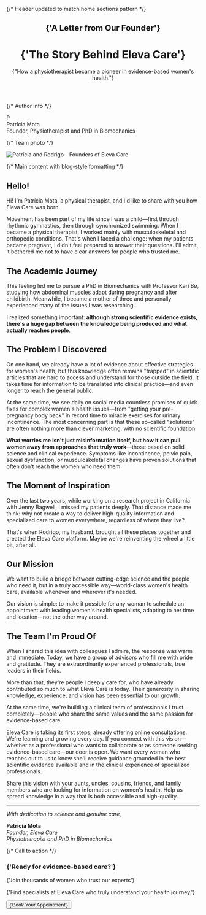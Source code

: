 
<div className="max-w-4xl mx-auto">

{/* Header updated to match home sections pattern */}

<header className="mb-16 pt-12 sm:pt-16">
  <div className="text-center">
    <h2 className="mt-16 font-mono text-xs/5 font-normal uppercase tracking-widest text-eleva-neutral-900/70 data-[dark]:text-eleva-neutral-900/60">
      {'A Letter from Our Founder'}
    </h2>
    <h1 className="mt-2 text-pretty font-serif text-4xl font-light tracking-tighter text-eleva-primary data-[dark]:text-eleva-neutral-100 sm:text-6xl">
      {'The Story Behind Eleva Care'}
    </h1>
    <div className="mx-auto mt-6 max-w-2xl text-balance text-base font-light text-eleva-neutral-900 lg:text-xl">
      {"How a physiotherapist became a pioneer in evidence-based women's health."}
    </div>
  </div>
</header>

{/* Author info */}

<div className="mb-12 mt-10 flex items-center justify-center gap-3">

  <div className="flex aspect-square size-12 items-center justify-center rounded-full bg-gradient-to-br from-pink-400 to-purple-500">
    <span className="text-lg font-semibold text-white">P</span>
  </div>
  <div className="text-center">
    <div className="font-medium text-gray-900">Patrícia Mota</div>
    <div className="text-sm text-gray-600">Founder, Physiotherapist and PhD in Biomechanics</div>
  </div>
</div>

{/* Team photo */}

<div className="mb-16 mt-12">
  <Image
    src="/img/about/team-photo.png"
    alt="Patrícia and Rodrigo - Founders of Eleva Care"
    width={900}
    height={600}
    className="mx-auto rounded-2xl shadow-lg"
    loading="lazy"
    sizes="(max-width: 768px) 100vw, (max-width: 1200px) 80vw, 800px"
  />
</div>

{/* Main content with blog-style formatting */}

<div className="prose prose-lg prose-gray max-w-none">

## Hello!

Hi! I'm Patrícia Mota, a physical therapist, and I'd like to share with you how Eleva Care was born.

Movement has been part of my life since I was a child—first through rhythmic gymnastics, then through synchronized swimming. When I became a physical therapist, I worked mainly with musculoskeletal and orthopedic conditions. That's when I faced a challenge: when my patients became pregnant, I didn't feel prepared to answer their questions. I'll admit, it bothered me not to have clear answers for people who trusted me.

## The Academic Journey

This feeling led me to pursue a PhD in Biomechanics with Professor Kari Bø, studying how abdominal muscles adapt during pregnancy and after childbirth. Meanwhile, I became a mother of three and personally experienced many of the issues I was researching.

I realized something important: **although strong scientific evidence exists, there's a huge gap between the knowledge being produced and what actually reaches people**.

## The Problem I Discovered

On one hand, we already have a lot of evidence about effective strategies for women's health, but this knowledge often remains "trapped" in scientific articles that are hard to access and understand for those outside the field. It takes time for information to be translated into clinical practice—and even longer to reach the general public.

At the same time, we see daily on social media countless promises of quick fixes for complex women's health issues—from "getting your pre-pregnancy body back" in record time to miracle exercises for urinary incontinence. The most concerning part is that these so-called "solutions" are often nothing more than clever marketing, with no scientific foundation.

**What worries me isn't just misinformation itself, but how it can pull women away from approaches that truly work**—those based on solid science and clinical experience. Symptoms like incontinence, pelvic pain, sexual dysfunction, or musculoskeletal changes have proven solutions that often don't reach the women who need them.

## The Moment of Inspiration

Over the last two years, while working on a research project in California with Jenny Bagwell, I missed my patients deeply. That distance made me think: why not create a way to deliver high-quality information and specialized care to women everywhere, regardless of where they live?

That's when Rodrigo, my husband, brought all these pieces together and created the Eleva Care platform. Maybe we're reinventing the wheel a little bit, after all.

## Our Mission

We want to build a bridge between cutting-edge science and the people who need it, but in a truly accessible way—world-class women's health care, available whenever and wherever it's needed.

Our vision is simple: to make it possible for any woman to schedule an appointment with leading women's health specialists, adapting to her time and location—not the other way around.

## The Team I'm Proud Of

When I shared this idea with colleagues I admire, the response was warm and immediate. Today, we have a group of advisors who fill me with pride and gratitude. They are extraordinarily experienced professionals, true leaders in their fields.

More than that, they're people I deeply care for, who have already contributed so much to what Eleva Care is today. Their generosity in sharing knowledge, experience, and vision has been essential to our growth.

At the same time, we're building a clinical team of professionals I trust completely—people who share the same values and the same passion for evidence-based care.

Eleva Care is taking its first steps, already offering online consultations. We're learning and growing every day. If you connect with this vision—whether as a professional who wants to collaborate or as someone seeking evidence-based care—our door is open. We want every woman who reaches out to us to know she'll receive guidance grounded in the best scientific evidence available and in the clinical experience of specialized professionals.

Share this vision with your aunts, uncles, cousins, friends, and family members who are looking for information on women's health. Help us spread knowledge in a way that is both accessible and high-quality.

---

_With dedication to science and genuine care,_

**Patrícia Mota**  
_Founder, Eleva Care_  
_Physiotherapist and PhD in Biomechanics_

</div>

{/* Call to action */}

<div className="mt-16 rounded-3xl bg-gradient-to-br from-pink-50 to-purple-50 py-16 text-center">
  <h3 className="mx-auto max-w-xs font-mono text-xs/5 font-normal uppercase tracking-widest text-eleva-neutral-900/70">
    {'Ready for evidence-based care?'}
  </h3>
  <p className="mx-auto mt-2 max-w-3xl text-pretty font-serif text-4xl font-light tracking-tighter text-eleva-neutral-900 sm:text-5xl">
    {'Join thousands of women who trust our experts'}
  </p>
  <p className="mx-auto mt-6 max-w-xl text-sm/6 text-eleva-neutral-900/60">
    {'Find specialists at Eleva Care who truly understand your health journey.'}
  </p>
  <div className="mt-8 flex justify-center gap-4">
    <SmoothLink href="/#experts">
      <Button size="lg" className="rounded-full">
        {'Book Your Appointment'}
      </Button>
    </SmoothLink>
  </div>
</div>

</div>
